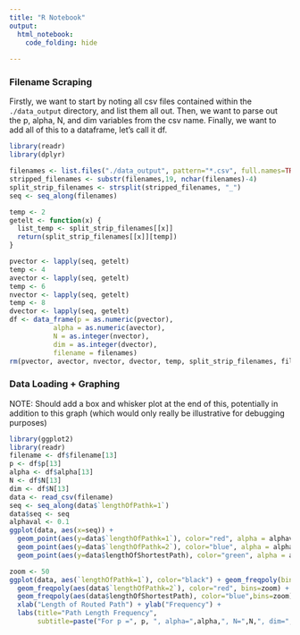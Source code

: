```yaml
---
title: "R Notebook"
output: 
  html_notebook:
    code_folding: hide
  
---
```


### Filename Scraping

Firstly, we want to start by noting all csv files contained within the `./data_output` directory,
and list them all out. Then, we want to parse out the p, alpha, N, and dim variables from the 
csv name. Finally, we want to add all of this to a dataframe, let's call it df.

```r
library(readr)
library(dplyr)

filenames <- list.files("./data_output", pattern="*.csv", full.names=TRUE)
stripped_filenames <- substr(filenames,19, nchar(filenames)-4)
split_strip_filenames <- strsplit(stripped_filenames, "_")
seq <- seq_along(filenames)

temp <- 2
getelt <- function(x) {
  list_temp <- split_strip_filenames[[x]]
  return(split_strip_filenames[[x]][temp])
}

pvector <- lapply(seq, getelt)
temp <- 4
avector <- lapply(seq, getelt)
temp <- 6
nvector <- lapply(seq, getelt)
temp <- 8
dvector <- lapply(seq, getelt)
df <- data_frame(p = as.numeric(pvector),
           alpha = as.numeric(avector),
           N = as.integer(nvector),
           dim = as.integer(dvector),
           filename = filenames)
rm(pvector, avector, nvector, dvector, temp, split_strip_filenames, filenames, stripped_filenames, getelt)
```

### Data Loading + Graphing

NOTE: Should add a box and whisker plot at the end of this, potentially in addition
to this graph (which would only really be illustrative for debugging purposes)
```r
library(ggplot2)
library(readr)
filename <- df$filename[13]
p <- df$p[13]
alpha <- df$alpha[13]
N <- df$N[13]
dim <- df$N[13]
data <- read_csv(filename)
seq <- seq_along(data$`lengthOfPathk=1`)
data$seq <- seq
alphaval <- 0.1
ggplot(data, aes(x=seq)) +
  geom_point(aes(y=data$`lengthOfPathk=1`), color="red", alpha = alphaval, position=position_jitter()) +  
  geom_point(aes(y=data$`lengthOfPathk=2`), color="blue", alpha = alphaval, position=position_jitter()) +
  geom_point(aes(y=data$lengthOfShortestPath), color="green", alpha = alphaval, position=position_jitter())
```

```r
zoom <- 50
ggplot(data, aes(`lengthOfPathk=1`), color="black") + geom_freqpoly(bins=zoom) + 
  geom_freqpoly(aes(data$`lengthOfPathk=2`), color="red", bins=zoom) +
  geom_freqpoly(aes(data$lengthOfShortestPath), color="blue",bins=zoom) +
  xlab("Length of Routed Path") + ylab("Frequency") +
  labs(title="Path Length Frequency", 
       subtitle=paste("For p =", p, ", alpha=",alpha,", N=",N,", dim=",dim, sep="")) + xlim(0,NA)
```

